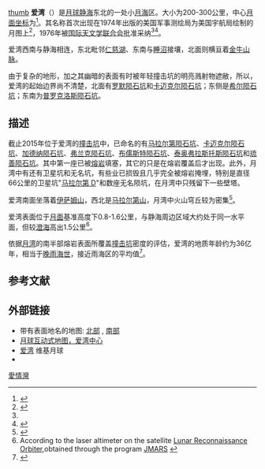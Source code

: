 {{Infobox Lunar mare
|name= 爱湾
|image= [[File:Sinus-amoris-clem1.jpg|240px]]数据合成的爱湾图像。]]
|caption= 使用[[克莱门汀号|克莱门汀号]]数据合成的爱湾图像。 
|latitude=18.1
|N_or_S=N
|longitude=39.1
|E_or_W=E
|diameter=130 公里
|eponym=爱之湾}}
{{Location map
| {{Moon}}
| width      = 245
| float      = right
| border     = none
| caption    = 爱湾所处[[月球正面|月球正面]]的位置
| alt        = 爱湾的位置
| AlternativeMap =Moon_nearside_LRO_color_mosaic_(bright).png
| mark       = Flashspot.gif
| marksize   = 9
| lat_deg    = 30
| lat_dir    = N
| lon_deg    =105
| lon_dir    = E
}}
[[image:Sinus_Amoris_+_Lacus_Bonitatis_-_LROC_-_WAC.JPG|thumb]]
'''爱湾'''（{{lang-la|Sinus Amoris}}）是[[月球|月球]][[静海|静海]]东北的一处小[[月海|月海]]区。大小为200-300公里，中心[[月面坐标|月面坐标]]为{{Coord|18.1|N|39.1|E|globe:Moon}}<ref name=gazetteer>{{cite web
 |url         = http://planetarynames.wr.usgs.gov/Feature/5559
 |title       = Sinus Amoris
 |work        = Gazetteer of Planetary Nomenclature
 |publisher   = International Astronomical Union (IAU) Working Group for Planetary System Nomenclature (WGPSN)
 |date        = 2010-10-18
 |accessdate  = 2015-06-11
 |archiveurl  = https://www.webcitation.org/68sQ5h96c?url=http://planetarynames.wr.usgs.gov/Feature/5559
 |archivedate = 2012-07-03
 |deadurl     = no
}}</ref>。其名称首次出现在1974年出版的美国军事测绘局为美国宇航局绘制的月图上<ref name=LTO_1974>{{cite book
 |work         = Sheet LTO-43D2: Franck
 |title        = NASA Lunar Topographic Orthophotomap (based on Apollo 15 and 17 photos). Scale 1:250,000
 |edition      = ed. 1
 |publisher    = Prepared and published by the Defence Mapping Agency Topographic Center, Washington, D.C.
 |date         = May 1974
 |url          = http://www.lpi.usra.edu/resources/mapcatalog/LTO
 |access-date  = 2016-04-25
 |archive-date = 2016-03-06
 |archive-url  = https://web.archive.org/web/20160306063828/http://www.lpi.usra.edu/resources/mapcatalog/LTO/
 |dead-url     = no
}}</ref>，1976年被[[国际天文学联合会|国际天文学联合会]]批准采纳<ref name=gazetteer/><ref name=Transactions_16B_1977>{{cite book
 |title=Transactions of the IAU: volume XVIB (Proceedings of the 16th General Assembly of the IAU) 
 |author=E. Müller & A. Jappel 
 |publisher=D. Reidel Publishing Company 
 |date=1977 
 |isbn=90-277-0836-3 
 |url=http://the-moon.wikispaces.com/IAU+Transactions+XVIB 
 |pages=339 
 |deadurl=yes 
 |archiveurl=https://web.archive.org/web/20160830075927/http://the-moon.wikispaces.com/IAU%20Transactions%20XVIB 
 |archivedate=2016-08-30 
}}</ref>。

爱湾西南与静海相连，东北毗邻[[波里塔迪斯湖|仁慈湖]]、东南与[[梦沼|睡沼]]接壤，北面则横亘着[[金牛山脉_(月球)|金牛山脉]]。

由于复杂的地形，加之其幽暗的表面有时被年轻撞击坑的明亮溅射物遮敝，所以，爱湾的起始边界尚不清楚，北面有[[罗默陨石坑|罗默陨石坑]]和[[卡迈克尔陨石坑|卡迈克尔陨石坑]]；东侧是[[希尔陨石坑|希尔陨石坑]]；东南为[[普罗克洛斯陨石坑|普罗克洛斯陨石坑]]。

==描述==
截止2015年位于爱湾的[[撞击坑|撞击坑]]中，已命名的有[[马拉尔第陨石坑|马拉尔第陨石坑]]、[[卡迈克尔陨石坑|卡迈克尔陨石坑]]、[[加德纳陨石坑|加德纳陨石坑]]、[[弗兰克陨石坑|弗兰克陨石坑]]、[[布儒斯特陨石坑|布儒斯特陨石坑]]、[[泰奥弗拉斯托斯陨石坑|泰奥弗拉斯托斯陨石坑]]和[[琉善陨石坑|琉善陨石坑]]。其中第一座已被[[熔岩|熔岩]]填塞，其它的只是在熔岩覆盖后才出现。此外，月湾中有还有卫星坑和无名坑，有些业已损毁且几乎完全被熔岩掩埋，特别是直径66公里的卫星坑"[[马拉尔第陨石坑|马拉尔第 D]]"和数座无名陨坑，在月湾中只残留下一些壁塔。

爱湾南面坐落着[[伊萨姆山|伊萨姆山]]，西北是[[马拉尔第山|马拉尔第山]]，月湾中火山穹丘较为密集<ref name=Wood_2005>
{{cite web 
 |url=http://www.lpod.org/archive/LPOD-2005-05-27.htm 
 |title=Is It Love or a Sinus Infection? 
 |author=Wood C. A. 
 |publisher=lpod.org 
 |date=2005-05-27 
 |accessdate=2015-06-11 
 |archiveurl=https://web.archive.org/web/20150329133235/http://www.lpod.org/archive/LPOD-2005-05-27.htm 
 |archivedate=2015-03-29 
 |deadurl=yes 
 }}
</ref>。

爱湾表面位于[[月面学|月面]]基准高度下0.8-1.6公里，与静海周边区域大约处于同一水平面，但较[[澄海_(月球)|澄海]]高出1.5公里<ref name=JMARS>According to the laser altimeter on the satellite [[月球勘测轨道飞行器|Lunar Reconnaissance Orbiter]],obtained through the program [http://jmars.asu.edu JMARS] {{Wayback|url=http://jmars.asu.edu/ |date=20190122103100 }}</ref>。

依据[[月湾|月湾]]的南半部熔岩表面所覆盖[[撞击坑|撞击坑]]密度的评估，爱湾的地质年龄约为36亿年，相当于[[晚雨海世|晚雨海世]]，接近雨海区的平均值<ref name=Hiesinger_2000>{{cite journal
 |author=Hiesinger, H.; Jaumann, R.; Neukam, G.; Head, J. W. 
 |title=Ages of mare basalts on the lunar nearside 
 |journal=Journal of Geophysical Research 
 |volume=105 
 |issue=E12 
 |pages=29239–29276 
 |date=2000 
 |doi=10.1029/2000JE001244 
 |bibcode=2000JGR...10529239H 
 |url=http://www.planetary.brown.edu/pdfs/2061.pdf 
 |deadurl=bot: unknown 
 |archiveurl=https://web.archive.org/web/20130129104516/http://www.planetary.brown.edu/pdfs/2061.pdf 
 |archivedate=2013-01-29 
}}</ref>。

==参考文献==
{{reflist}}

==外部链接==
* 带有表面地名的地图: [http://planetarynames.wr.usgs.gov/images/Lunar/lac_43_wac.pdf 北部] {{Wayback|url=http://planetarynames.wr.usgs.gov/images/Lunar/lac_43_wac.pdf |date=20161227122353 }}, [http://planetarynames.wr.usgs.gov/images/Lunar/lac_61_wac.pdf 南部] {{Wayback|url=http://planetarynames.wr.usgs.gov/images/Lunar/lac_61_wac.pdf |date=20190329051750 }}
* [http://wms.lroc.asu.edu/lroc?projection=ORTHO&c_lon=37.3&c_lat=20.0&resolution=624.4115170525529&layers=WAC_NEARSIDE_NOSLEW 月球互动式地图，爱湾中心] {{Wayback|url=http://wms.lroc.asu.edu/lroc?projection=ORTHO&c_lon=37.3&c_lat=20.0&resolution=624.4115170525529&layers=WAC_NEARSIDE_NOSLEW |date=20150614110836 }}
* [http://the-moon.wikispaces.com/Sinus+Amoris 爱湾] {{Wayback|url=http://the-moon.wikispaces.com/Sinus+Amoris |date=20180530155405 }} 维基月球
* {{cite journal
 |author  = Clark P., Joerg S., De Hon R.
 |title   = 寻找爱湾: 利用地质图、撞击坑和火山特征来描述月球上的主要岩层界面 
 |journal = 地球、月球和行星
 |date    = 1994
 |volume  = 64
 |issue   = 2
 |pages   = 165–185
 |bibcode = 1994EM&P...64..165C
 |doi     = 10.1007/BF00604488
 |url     = http://adsabs.harvard.edu/full/1994EM%26P...64..165C
}}

{{月海}}

[[Category:月海|愛情灣]]